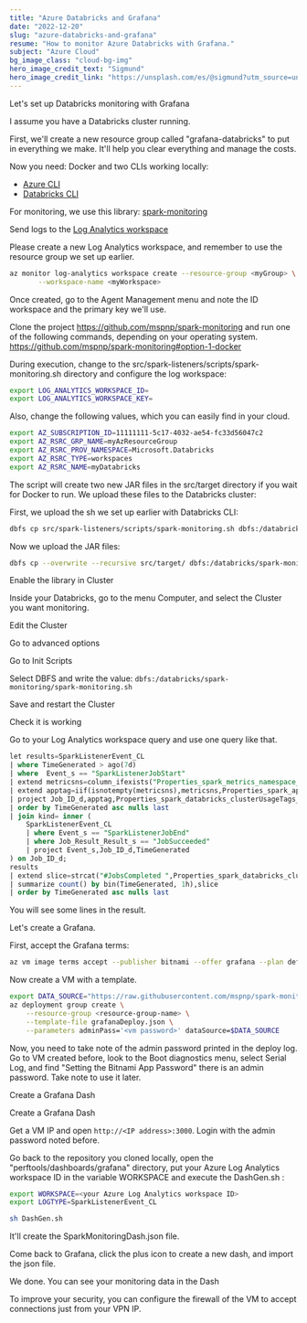 ```yaml
---
title: "Azure Databricks and Grafana"
date: "2022-12-20"
slug: "azure-databricks-and-grafana"
resume: "How to monitor Azure Databricks with Grafana."
subject: "Azure Cloud"
bg_image_class: "cloud-bg-img"
hero_image_credit_text: "Sigmund"
hero_image_credit_link: "https://unsplash.com/es/@sigmund?utm_source=unsplash&utm_medium=referral&utm_content=creditCopyText"
---
```


Let's set up Databricks monitoring with Grafana

I assume you have a Databricks cluster running.

First, we'll create a new resource group called "grafana-databricks" to put in everything we make. It'll help you clear everything and manage the costs.

Now you need: Docker and two CLIs working locally:
- [Azure CLI](https://learn.microsoft.com/pt-br/cli/azure/)
- [Databricks CLI](https://docs.databricks.com/dev-tools/cli/index.html)

For monitoring, we use this library: [spark-monitoring](https://github.com/mspnp/spark-monitoring/blob/main/README.md_)

Send logs to the [Log Analytics workspace](https://learn.microsoft.com/en-us/azure/azure-monitor/logs/quick-create-workspace?tabs=azure-portal)

Please create a new Log Analytics workspace, and remember to use the resource group we set up earlier.

```bash
az monitor log-analytics workspace create --resource-group <myGroup> \
       --workspace-name <myWorkspace>
```

Once created, go to the Agent Management menu and note the ID workspace and the primary key we'll use.

Clone the project https://github.com/mspnp/spark-monitoring and run one of the following commands, depending on your operating system. https://github.com/mspnp/spark-monitoring#option-1-docker

During execution, change to the src/spark-listeners/scripts/spark-monitoring.sh directory and configure the log workspace:

```bash
export LOG_ANALYTICS_WORKSPACE_ID=
export LOG_ANALYTICS_WORKSPACE_KEY=
```

Also, change the following values, which you can easily find in your cloud.

```bash
export AZ_SUBSCRIPTION_ID=11111111-5c17-4032-ae54-fc33d56047c2
export AZ_RSRC_GRP_NAME=myAzResourceGroup
export AZ_RSRC_PROV_NAMESPACE=Microsoft.Databricks
export AZ_RSRC_TYPE=workspaces
export AZ_RSRC_NAME=myDatabricks
```

The script will create two new JAR files in the src/target directory if you wait for Docker to run. We upload these files to the Databricks cluster:

First, we upload the sh we set up earlier with Databricks CLI:

```bash
dbfs cp src/spark-listeners/scripts/spark-monitoring.sh dbfs:/databricks/spark-monitoring/spark-monitoring.sh
```

Now we upload the JAR files:

```bash
dbfs cp --overwrite --recursive src/target/ dbfs:/databricks/spark-monitoring/
```

Enable the library in Cluster

Inside your Databricks, go to the menu Computer, and select the Cluster you want monitoring.

Edit the Cluster

Go to advanced options

Go to Init Scripts

Select DBFS and write the value: `dbfs:/databricks/spark-monitoring/spark-monitoring.sh`

Save and restart the Cluster

Check it is working

Go to your Log Analytics workspace query and use one query like that.

```sql
let results=SparkListenerEvent_CL
| where TimeGenerated > ago(7d)
| where  Event_s == "SparkListenerJobStart"
| extend metricsns=column_ifexists("Properties_spark_metrics_namespace_s",Properties_spark_app_id_s)
| extend apptag=iif(isnotempty(metricsns),metricsns,Properties_spark_app_id_s)
| project Job_ID_d,apptag,Properties_spark_databricks_clusterUsageTags_clusterName_s,TimeGenerated
| order by TimeGenerated asc nulls last
| join kind= inner (
    SparkListenerEvent_CL
    | where Event_s == "SparkListenerJobEnd"
    | where Job_Result_Result_s == "JobSucceeded"
    | project Event_s,Job_ID_d,TimeGenerated
) on Job_ID_d;
results
| extend slice=strcat("#JobsCompleted ",Properties_spark_databricks_clusterUsageTags_clusterName_s,"-",apptag)
| summarize count() by bin(TimeGenerated, 1h),slice
| order by TimeGenerated asc nulls last
```

You will see some lines in the result.

Let's create a Grafana.

First, accept the Grafana terms:

```bash
az vm image terms accept --publisher bitnami --offer grafana --plan default
```

Now create a VM with a template.

```bash
export DATA_SOURCE="https://raw.githubusercontent.com/mspnp/spark-monitoring/master/perftools/deployment/grafana/AzureDataSource.sh"
az deployment group create \
    --resource-group <resource-group-name> \
    --template-file grafanaDeploy.json \
    --parameters adminPass='<vm password>' dataSource=$DATA_SOURCE
```

Now, you need to take note of the admin password printed in the deploy log. Go to VM created before, look to the Boot diagnostics menu, select Serial Log, and find "Setting the Bitnami App Password" there is an admin password. Take note to use it later.

Create a Grafana Dash

Create a Grafana Dash

Get a VM IP and open `http://<IP address>:3000`. Login with the admin password noted before.

Go back to the repository you cloned locally, open the "perftools/dashboards/grafana" directory, put your Azure Log Analytics workspace ID in the variable WORKSPACE and execute the DashGen.sh :

```bash
export WORKSPACE=<your Azure Log Analytics workspace ID>
export LOGTYPE=SparkListenerEvent_CL

sh DashGen.sh
```

It'll create the SparkMonitoringDash.json file.

Come back to Grafana, click the plus icon to create a new dash, and import the json file.

We done. You can see your monitoring data in the Dash

To improve your security, you can configure the firewall of the VM to accept connections just from your VPN IP.
